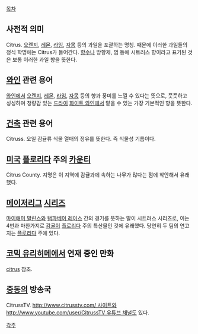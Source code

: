 [[목차]]

== 사전적 의미 ==
Citrus. [[오렌지]], [[레몬]], [[라임]], [[자몽]] 등의 과일을 포괄하는 명칭. 때문에 이러한 과일들의 정식 학명에는 Citrus가 들어간다. [[향수]]나 방향제, 껌 등에 시트러스 향이라고 표기된 것은 보통 이러한 과일 향을 뜻한다.

== [[와인]] 관련 용어 ==
[[와인]]에서 [[오렌지]], [[레몬]], [[라임]], [[자몽]] 등의 향과 풍미를 느낄 수 있다는 뜻으로, 풋풋하고 싱싱하며 청량감 있는 [[드라이]] [[화이트 와인]]에서 맡을 수 있는 가장 기본적인 향을 뜻한다.

== [[건축]] 관련 용어 ==
Citruss. 오일 감귤류 식물 열매의 정유를 뜻한다. 즉 식물성 기름이다.

== [[미국]] [[플로리다]] 주의 [[카운티]] ==
Citrus County. 지명은 이 지역에 감귤과에 속하는 나무가 많다는 점에 착안해서 유래했다.

== [[메이저리그]] [[시리즈]] ==
[[마이애미 말린스]]와 [[탬파베이 레이스]] 간의 경기를 뜻하는 말이 시트러스 시리즈로, 이는 4번과 마찬가지로 [[감귤]]이 [[플로리다]] 주의 특산물인 것에 유래했다. 당연히 두 팀의 연고지는 [[플로리다]] 주에 있다.

== [[코믹 유리히메]]에서 연재 중인 만화 ==
[[citrus]] 참조.

== [[중동]]의 방송국 ==
CitrussTV. [[http://www.citrusstv.com/ 사이트]]와 [[http://www.youtube.com/user/CitrussTV 유튜브 채널]]도 있다.

[[각주]]
